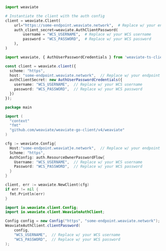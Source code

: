 <!-- Delete these imports if already imported in the file -->

<Tabs groupId="languages">
<TabItem value="py" label="Python">

```python
import weaviate

# Instantiate the client with the auth config
client = weaviate.Client(
    url="https://some-endpoint.weaviate.network",  # Replace w/ your endpoint
    auth_client_secret=weaviate.AuthClientPassword(
        username = "WCS_USERNAME",  # Replace w/ your WCS username
        password = "WCS_PASSWORD",  # Replace w/ your WCS password
    ),
)
```

</TabItem>
<TabItem value="js" label="JavaScript/TypeScript">

```ts
import weaviate, { AuthUserPasswordCredentials } from 'weaviate-ts-client';

const client = weaviate.client({
  scheme: "https",
  host: "some-endpoint.weaviate.network",  // Replace w/ your endpoint
  authClientSecret: new AuthUserPasswordCredentials({
    username: "WCS_USERNAME",  // Replace w/ your WCS username
    password: "WCS_PASSWORD",  // Replace w/ your WCS password
  })
});
```

</TabItem>
<TabItem value="go" label="Go">

```go
package main

import (
  "context"
  "fmt"
  "github.com/weaviate/weaviate-go-client/v4/weaviate"
)

cfg := weaviate.Config{
  Host:"some-endpoint.weaviat}e.network",  // Replace w/ your endpoint
  Scheme: "https",
  AuthConfig: auth.ResourceOwnerPasswordFlow{
    Username: "WCS_USERNAME",  // Replace w/ your WCS username
    Password: "WCS_PASSWORD",  // Replace w/ your WCS password
  }
}

client, err := weaviate.NewClient(cfg)
if err != nil {
  fmt.Println(err)
}
```

</TabItem>
<TabItem value="java" label="Java">

```java
import io.weaviate.client.Config;
import io.weaviate.client.WeaviateAuthClient;

Config config = new Config("https", "some-endpoint.weaviate.network");  // Replace w/ your endpoint
WeaviateAuthClient.clientPassword(
    config,
    "WCS_USERNAME",  // Replace w/ your WCS username
    "WCS_PASSWORD",  // Replace w/ your WCS password
);
```

</TabItem>
</Tabs>
